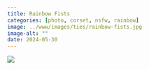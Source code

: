 ```yaml
---
title: Rainbow Fists
categories: [photo, corset, nsfw, rainbow]
image: ../www/images/ties/rainbow-fists.jpg
image-alt: ""
date: 2024-05-30
---
```


![](../www/images/ties/rainbow-fists.jpg)

